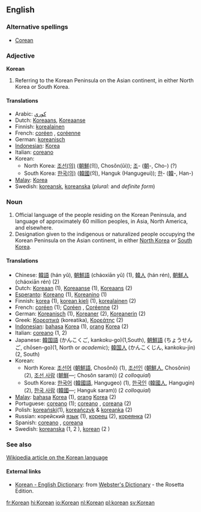 {{see|korean}}
==English==

===Alternative spellings===
*[[Corean]]

===Adjective===
'''Korean'''

# Referring to the Korean Peninsula on the Asian continent, in either North Korea or South Korea.

====Translations====
*Arabic: [[كوري]]
*Dutch: [[Koreaans]], [[Koreaanse]]
*Finnish: [[korealainen]]
*French: [[coréen]] {{m}}, [[coréenne]] {{f}}
*German: [[koreanisch]]
*[[Indonesian]]: [[Korea]]
*Italian: [[coreano]]
*Korean:
**North Korea: [[조선]][[의|(의)]] ([[朝鮮]](의), Chos&#335;n(&#365;i)); [[조]]- ([[朝]]-, Cho-) (?)
**South Korea: [[한국]][[의|(의)]] ([[韓國]](의), Hanguk (Hangugeui)); [[한]]- ([[韓]]-, Han-)
*[[Malay]]: [[Korea]]
*Swedish: [[koreansk]], [[koreanska]] (''plural:'' and ''definite form'')

===Noun===
{{en-noun-reg}}

# Official language of the people residing on the Korean Peninsula, and language of approximately 60 million peoples, in Asia, North America, and elsewhere.
# Designation given to the indigenous or naturalized people occupying the Korean Peninsula on the Asian continent, in either [[North Korea]] or [[South Korea]].

====Translations====
*Chinese: [[韓語]] (hán yǔ), [[朝鮮語]] (cháoxiān yǔ) (1), [[韓人]] (hán rén), [[朝鮮人]] (cháoxiān rén) (2)
*Dutch: [[Koreaan]] {{m}} (1), [[Koreaanse]] {{f}} (1), [[Koreaans]] {{n}} (2)
*[[Esperanto]]: [[Koreano]] {{m}} (1), [[Koreanino]]  {{f}} (1)
*Finnish: [[korea]] (1), [[korean kieli]] (1), [[korealainen]] (2)
*French: [[coréen]] {{m}} (1); [[Coréen]] {{m}}, [[Coréenne]]  {{f}} (2)
*German: [[Koreanisch]] (1), [[Koreaner]] {{m}} (2), [[Koreanerin]] {{f}} (2)
*Greek: [[Κορεατικά]] (koreatika), [[Κορεάτης]] (2)
*[[Indonesian]]: [[bahasa]] [[Korea]] (1), [[orang]] [[Korea]] (2)
*Italian: [[coreano]] (1, 2)
*Japanese: [[韓国語]] (かんこくご, kankoku-go)(1,South), [[朝鮮語]] (ちょうせんご, chōsen-go)(1, North or ''academic''); [[韓国人]] (かんこくじん, kankoku-jin) (2, South)
*Korean:
**North Korea: [[조선어]] ([[朝鮮語]], Chos&#335;n&#335;) (1), [[조선인]] ([[朝鮮人]], Chos&#335;nin) (2), [[조선 사람]] ([[朝鮮]]&mdash;; Chos&#335;n saram)) (2 ''colloquial'')
**South Korea: [[한국어]] ([[韓國語]], Hangugeo) (1), [[한국인]] ([[韓國人]], Hangugin) (2), [[한국 사람]] ([[韓國]]&mdash;; Hanguk saram)) (2 ''colloquial'')
*[[Malay]]: [[bahasa]] [[Korea]] (1), [[orang]] [[Korea]] (2)
*Portuguese: [[coreano]] {{m}} (1); [[coreano]] {{m}}, [[coreana]] {{f}} (2)
*Polish: [[koreański]](1), [[koreańczyk]] {{m}} & [[koreanka]] {{f}}(2)
*Russian: корейский [[язык]] (1), [[кореец]] {{m}} (2), [[кореянка]] {{f}} (2)
*Spanish: [[coreano]] {{m}}, [[coreana]]  {{f}}
*Swedish: [[koreanska]] (1, 2 {{f}}), [[korean]] (2 {{m}})

===See also===
[[w:Korean|Wikipedia article on the Korean language]]

====External links====
{{interwiktionary|code=ko}}
*[http://www.websters-online-dictionary.org/definition/Korean-english/ Korean - English Dictionary]: from [http://www.websters-online-dictionary.org/ Webster's Dictionary] - the Rosetta Edition.

[[fr:Korean]]
[[hi:Korean]]
[[io:Korean]]
[[nl:Korean]]
[[pl:korean]]
[[sv:Korean]]